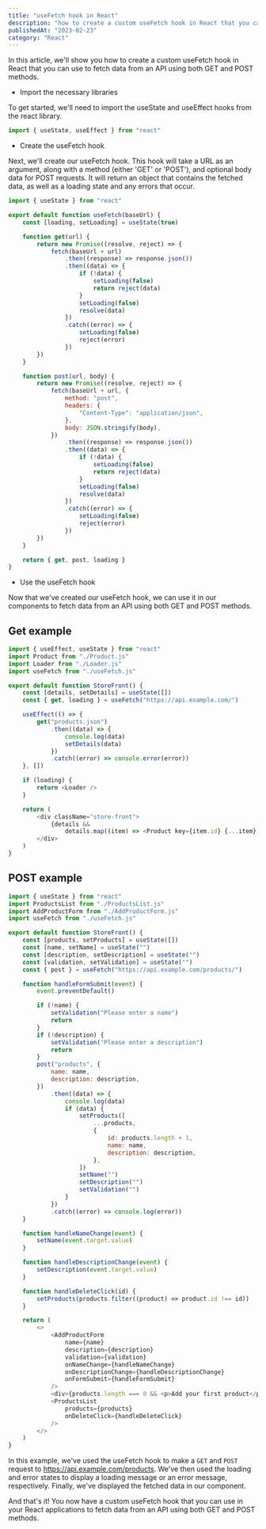 ```yaml
---
title: "useFetch hook in React"
description: "how to create a custom useFetch hook in React that you can use to fetch data from an API."
publishedAt: "2023-02-23"
category: "React"
---
```


In this article, we'll show you how to create a custom useFetch hook in React that you can use to fetch data from an API using both GET and POST methods.

-   Import the necessary libraries

To get started, we'll need to import the useState and useEffect hooks from the react library.

```javascript
import { useState, useEffect } from "react"
```

-   Create the useFetch hook

Next, we'll create our useFetch hook. This hook will take a URL as an argument, along with a method (either 'GET' or 'POST'), and optional body data for POST requests. It will return an object that contains the fetched data, as well as a loading state and any errors that occur.

```javascript
import { useState } from "react"

export default function useFetch(baseUrl) {
	const [loading, setLoading] = useState(true)

	function get(url) {
		return new Promise((resolve, reject) => {
			fetch(baseUrl + url)
				.then((response) => response.json())
				.then((data) => {
					if (!data) {
						setLoading(false)
						return reject(data)
					}
					setLoading(false)
					resolve(data)
				})
				.catch((error) => {
					setLoading(false)
					reject(error)
				})
		})
	}

	function post(url, body) {
		return new Promise((resolve, reject) => {
			fetch(baseUrl + url, {
				method: "post",
				headers: {
					"Content-Type": "application/json",
				},
				body: JSON.stringify(body),
			})
				.then((response) => response.json())
				.then((data) => {
					if (!data) {
						setLoading(false)
						return reject(data)
					}
					setLoading(false)
					resolve(data)
				})
				.catch((error) => {
					setLoading(false)
					reject(error)
				})
		})
	}

	return { get, post, loading }
}
```

-   Use the useFetch hook

Now that we've created our useFetch hook, we can use it in our components to fetch data from an API using both GET and POST methods.

## Get example

```javascript
import { useEffect, useState } from "react"
import Product from "./Product.js"
import Loader from "./Loader.js"
import useFetch from "./useFetch.js"

export default function StoreFront() {
	const [details, setDetails] = useState([])
	const { get, loading } = useFetch("https://api.example.com/")

	useEffect(() => {
		get("products.json")
			.then((data) => {
				console.log(data)
				setDetails(data)
			})
			.catch((error) => console.error(error))
	}, [])

	if (loading) {
		return <Loader />
	}

	return (
		<div className="store-front">
			{details &&
				details.map((item) => <Product key={item.id} {...item} />)}
		</div>
	)
}
```

## POST example

```javascript
import { useState } from "react"
import ProductsList from "./ProductsList.js"
import AddProductForm from "./AddProductForm.js"
import useFetch from "./useFetch.js"

export default function StoreFront() {
	const [products, setProducts] = useState([])
	const [name, setName] = useState("")
	const [description, setDescription] = useState("")
	const [validation, setValidation] = useState("")
	const { post } = useFetch("https://api.example.com/products/")

	function handleFormSubmit(event) {
		event.preventDefault()

		if (!name) {
			setValidation("Please enter a name")
			return
		}
		if (!description) {
			setValidation("Please enter a description")
			return
		}
		post("products", {
			name: name,
			description: description,
		})
			.then((data) => {
				console.log(data)
				if (data) {
					setProducts([
						...products,
						{
							id: products.length + 1,
							name: name,
							description: description,
						},
					])
					setName("")
					setDescription("")
					setValidation("")
				}
			})
			.catch((error) => console.log(error))
	}

	function handleNameChange(event) {
		setName(event.target.value)
	}

	function handleDescriptionChange(event) {
		setDescription(event.target.value)
	}

	function handleDeleteClick(id) {
		setProducts(products.filter((product) => product.id !== id))
	}

	return (
		<>
			<AddProductForm
				name={name}
				description={description}
				validation={validation}
				onNameChange={handleNameChange}
				onDescriptionChange={handleDescriptionChange}
				onFormSubmit={handleFormSubmit}
			/>
			<div>{products.length === 0 && <p>Add your first product</p>}</div>
			<ProductsList
				products={products}
				onDeleteClick={handleDeleteClick}
			/>
		</>
	)
}
```

In this example, we've used the useFetch hook to make a `GET` and `POST` request to https://api.example.com/products. We've then used the loading and error states to display a loading message or an error message, respectively. Finally, we've displayed the fetched data in our component.

And that's it! You now have a custom useFetch hook that you can use in your React applications to fetch data from an API using both GET and POST methods.
